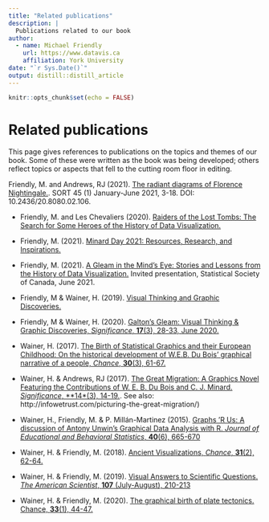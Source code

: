 ---
title: "Related publications"
description: |
  Publications related to our book
author:
  - name: Michael Friendly 
    url: https://www.datavis.ca
    affiliation: York University
date: "`r Sys.Date()`"
output: distill::distill_article
---

```{r setup, include=FALSE}
knitr::opts_chunk$set(echo = FALSE)
```

# Related publications

This page gives references to publications on the topics and themes of our book.
Some of these were written as the book was being developed; others reflect topics
or aspects that fell to the cutting room floor in editing.

Friendly, M. and Andrews, RJ (2021). [The radiant diagrams of Florence Nightingale.](https://raco.cat/index.php/SORT/article/view/388809).
SORT 45 (1) January-June 2021, 3-18. DOI: 10.2436/20.8080.02.106.  

* Friendly, M. and Les Chevaliers (2020). [Raiders of the Lost Tombs: The Search for Some Heroes of the History of Data Visualization.](https://medium.com/nightingale/raiders-of-the-lost-tombs-the-search-for-some-heroes-of-the-history-of-data-visualization-c4a4b4690d24)

* Friendly, M. (2021). [Minard Day 2021: Resources, Research, and Inspirations.](https://medium.com/nightingale/minard-day-2021-resources-research-and-inspirations-5588e4e6dbe9)  

* Friendly, M. (2021). [A Gleam in the Mind’s Eye: Stories and Lessons from the History of Data Visualization.](https://www.datavis.ca/papers/SSC2021-talk.pdf) Invited presentation, Statistical Society of Canada, June 2021.

* Friendly, M & Wainer, H. (2019). [Visual Thinking and Graphic Discoveries.](https://medium.com/@michael.friendly/visual-thinking-graphic-discoveries-128468677592)

* Friendly, M & Wainer, H. (2020). [Galton’s Gleam: Visual Thinking & Graphic Discoveries, _Significance_, **17**(3), 28-33, June 2020.](https://rss.onlinelibrary.wiley.com/doi/abs/10.1111/1740-9713.01403)

* Wainer, H. (2017). [The Birth of Statistical Graphics and their European Childhood: On the historical development of W.E.B. Du Bois’ graphical narrative of a people, _Chance_, **30**(3), 61-67.](https://www.tandfonline.com/doi/full/10.1080/09332480.2017.1383117)

* Wainer, H. & Andrews, RJ (2017). [The Great Migration: A Graphics Novel Featuring the Contributions of W. E. B.  Du Bois and C. J. Minard. _Significance_, **14*(3), 14-19.](https://www.significancemagazine.com/culture/564-the-great-migration-a-graphics-novel). See also:  http://infowetrust.com/picturing-the-great-migration/)

* Wainer, H., Friendly, M. & P. Millán-Martinez (2015). [Graphs ‘R Us: A discussion of Antony Unwin’s Graphical Data Analysis with R. _Journal of Educational and Behavioral Statistics_, **40**(6), 665-670](https://www.jstor.org/stable/43966405) 

* Wainer, H. & Friendly, M. (2018). [Ancient Visualizations, _Chance_, **31**(2), 62-64.](https://www.tandfonline.com/doi/full/10.1080/09332480.2018.1467645)

* Wainer, H. & Friendly, M. (2019). [Visual Answers to Scientific Questions. _The American Scientist_, **107** (July-August), 210-213](https://www.americanscientist.org/article/visual-answers-to-scientific-questions)

* Wainer, H. & Friendly, M. (2020). [The graphical birth of plate tectonics.  Chance, **33**(1), 44-47.](https://chance.amstat.org/2020/02/plate-tectonics/)



